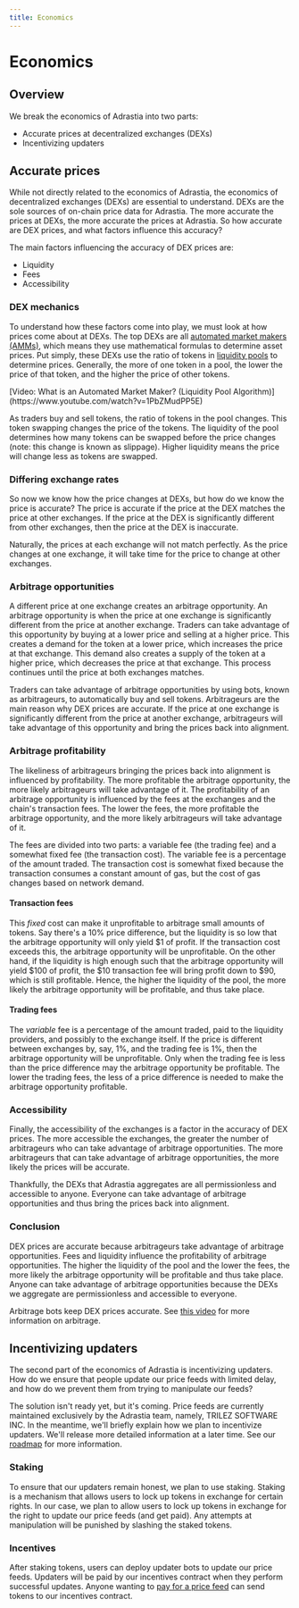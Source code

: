 ```yaml
---
title: Economics
---
```



# Economics

## Overview

We break the economics of Adrastia into two parts:

- Accurate prices at decentralized exchanges (DEXs)
- Incentivizing updaters

## Accurate prices

While not directly related to the economics of Adrastia, the economics of decentralized exchanges (DEXs) are essential to understand. DEXs are the sole sources of on-chain price data for Adrastia. The more accurate the prices at DEXs, the more accurate the prices at Adrastia. So how accurate are DEX prices, and what factors influence this accuracy?

The main factors influencing the accuracy of DEX prices are:

- Liquidity
- Fees
- Accessibility

### DEX mechanics

To understand how these factors come into play, we must look at how prices come about at DEXs. The top DEXs are all [automated market makers (AMMs)](https://www.gemini.com/cryptopedia/amm-what-are-automated-market-makers), which means they use mathematical formulas to determine asset prices. Put simply, these DEXs use the ratio of tokens in [liquidity pools](https://www.gemini.com/cryptopedia/what-is-a-liquidity-pool-crypto-market-liquidity) to determine prices. Generally, the more of one token in a pool, the lower the price of that token, and the higher the price of other tokens.

<Callout emoji="🧿">
  [Video: What is an Automated Market Maker? (Liquidity Pool
  Algorithm)](https://www.youtube.com/watch?v=1PbZMudPP5E)
</Callout>

As traders buy and sell tokens, the ratio of tokens in the pool changes. This token swapping changes the price of the tokens. The liquidity of the pool determines how many tokens can be swapped before the price changes (note: this change is known as slippage). Higher liquidity means the price will change less as tokens are swapped.

### Differing exchange rates

So now we know how the price changes at DEXs, but how do we know the price is accurate? The price is accurate if the price at the DEX matches the price at other exchanges. If the price at the DEX is significantly different from other exchanges, then the price at the DEX is inaccurate.

Naturally, the prices at each exchange will not match perfectly. As the price changes at one exchange, it will take time for the price to change at other exchanges.

### Arbitrage opportunities

A different price at one exchange creates an arbitrage opportunity. An arbitrage opportunity is when the price at one exchange is significantly different from the price at another exchange. Traders can take advantage of this opportunity by buying at a lower price and selling at a higher price. This creates a demand for the token at a lower price, which increases the price at that exchange. This demand also creates a supply of the token at a higher price, which decreases the price at that exchange. This process continues until the price at both exchanges matches.

Traders can take advantage of arbitrage opportunities by using bots, known as arbitrageurs, to automatically buy and sell tokens. Arbitrageurs are the main reason why DEX prices are accurate. If the price at one exchange is significantly different from the price at another exchange, arbitrageurs will take advantage of this opportunity and bring the prices back into alignment.

### Arbitrage profitability

The likeliness of arbitrageurs bringing the prices back into alignment is influenced by profitability. The more profitable the arbitrage opportunity, the more likely arbitrageurs will take advantage of it. The profitability of an arbitrage opportunity is influenced by the fees at the exchanges and the chain's transaction fees. The lower the fees, the more profitable the arbitrage opportunity, and the more likely arbitrageurs will take advantage of it.

The fees are divided into two parts: a variable fee (the trading fee) and a somewhat fixed fee (the transaction cost). The variable fee is a percentage of the amount traded. The transaction cost is somewhat fixed because the transaction consumes a constant amount of gas, but the cost of gas changes based on network demand.

#### Transaction fees

This _fixed_ cost can make it unprofitable to arbitrage small amounts of tokens. Say there's a 10% price difference, but the liquidity is so low that the arbitrage opportunity will only yield $1 of profit. If the transaction cost exceeds this, the arbitrage opportunity will be unprofitable. On the other hand, if the liquidity is high enough such that the arbitrage opportunity will yield $100 of profit, the $10 transaction fee will bring profit down to $90, which is still profitable. Hence, the higher the liquidity of the pool, the more likely the arbitrage opportunity will be profitable, and thus take place.

#### Trading fees

The _variable_ fee is a percentage of the amount traded, paid to the liquidity providers, and possibly to the exchange itself. If the price is different between exchanges by, say, 1%, and the trading fee is 1%, then the arbitrage opportunity will be unprofitable. Only when the trading fee is less than the price difference may the arbitrage opportunity be profitable. The lower the trading fees, the less of a price difference is needed to make the arbitrage opportunity profitable.

### Accessibility

Finally, the accessibility of the exchanges is a factor in the accuracy of DEX prices. The more accessible the exchanges, the greater the number of arbitrageurs who can take advantage of arbitrage opportunities. The more arbitrageurs that can take advantage of arbitrage opportunities, the more likely the prices will be accurate.

Thankfully, the DEXs that Adrastia aggregates are all permissionless and accessible to anyone. Everyone can take advantage of arbitrage opportunities and thus bring the prices back into alignment.

### Conclusion

DEX prices are accurate because arbitrageurs take advantage of arbitrage opportunities. Fees and liquidity influence the profitability of arbitrage opportunities. The higher the liquidity of the pool and the lower the fees, the more likely the arbitrage opportunity will be profitable and thus take place. Anyone can take advantage of arbitrage opportunities because the DEXs we aggregate are permissionless and accessible to everyone.

<Callout emoji="🧿">

Arbitrage bots keep DEX prices accurate. See [this video](https://www.youtube.com/watch?v=b3BcH5DvC-Q) for more information on arbitrage.

</Callout>

## Incentivizing updaters

The second part of the economics of Adrastia is incentivizing updaters. How do we ensure that people update our price feeds with limited delay, and how do we prevent them from trying to manipulate our feeds?

The solution isn't ready yet, but it's coming. Price feeds are currently maintained exclusively by the Adrastia team, namely, TRILEZ SOFTWARE INC. In the meantime, we'll briefly explain how we plan to incentivize updaters. We'll release more detailed information at a later time. See our [roadmap](/fundamentals/roadmap) for more information.

### Staking

To ensure that our updaters remain honest, we plan to use staking. Staking is a mechanism that allows users to lock up tokens in exchange for certain rights. In our case, we plan to allow users to lock up tokens in exchange for the right to update our price feeds (and get paid). Any attempts at manipulation will be punished by slashing the staked tokens.

### Incentives

After staking tokens, users can deploy updater bots to update our price feeds. Updaters will be paid by our incentives contract when they perform successful updates. Anyone wanting to [pay for a price feed](/price-feeds/sponsoring) can send tokens to our incentives contract.
